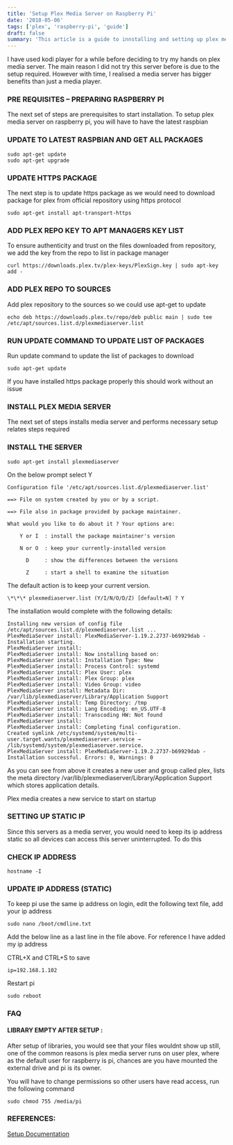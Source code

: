 ```yaml
---
title: 'Setup Plex Media Server on Raspberry Pi'
date: '2018-05-06'
tags: ['plex', 'raspberry-pi', 'guide']
draft: false
summary: 'This article is a guide to innstalling and setting up plex media server on Raspberry Pi.'
---
```


I have used kodi player for a while before deciding to try my hands on plex media server. The main reason I did not try this server before is due to the setup required. However with time, I realised a media server has bigger benefits than just a media player.

### PRE REQUISITES – PREPARING RASPBERRY PI

The next set of steps are prerequisites to start installation. To setup plex media server on raspberry pi, you will have to have the latest raspbian

### UPDATE TO LATEST RASPBIAN AND GET ALL PACKAGES

```
sudo apt-get update
sudo apt-get upgrade
```

### UPDATE HTTPS PACKAGE

The next step is to update https package as we would need to download package for plex from official repository using https protocol

```
sudo apt-get install apt-transport-https
```

### ADD PLEX REPO KEY TO APT MANAGERS KEY LIST

To ensure authenticity and trust on the files downloaded from repository, we add the key from the repo to list in package manager

```
curl https://downloads.plex.tv/plex-keys/PlexSign.key | sudo apt-key add -
```

### ADD PLEX REPO TO SOURCES

Add plex repository to the sources so we could use apt-get to update

```
echo deb https://downloads.plex.tv/repo/deb public main | sudo tee /etc/apt/sources.list.d/plexmediaserver.list
```

### RUN UPDATE COMMAND TO UPDATE LIST OF PACKAGES

Run update command to update the list of packages to download

```
sudo apt-get update
```

If you have installed https package properly this should work without an issue

### INSTALL PLEX MEDIA SERVER

The next set of steps installs media server and performs necessary setup relates steps required

### INSTALL THE SERVER

```
sudo apt-get install plexmediaserver
```

On the below prompt select Y

```
Configuration file '/etc/apt/sources.list.d/plexmediaserver.list'

==> File on system created by you or by a script.

==> File also in package provided by package maintainer.

What would you like to do about it ? Your options are:

    Y or I  : install the package maintainer's version

    N or O  : keep your currently-installed version

      D     : show the differences between the versions

      Z     : start a shell to examine the situation
```

The default action is to keep your current version.

```
\*\*\* plexmediaserver.list (Y/I/N/O/D/Z) [default=N] ? Y
```

The installation would complete with the following details:

```
Installing new version of config file /etc/apt/sources.list.d/plexmediaserver.list ...
PlexMediaServer install: PlexMediaServer-1.19.2.2737-b69929dab - Installation starting.
PlexMediaServer install:
PlexMediaServer install: Now installing based on:
PlexMediaServer install: Installation Type: New
PlexMediaServer install: Process Control: systemd
PlexMediaServer install: Plex User: plex
PlexMediaServer install: Plex Group: plex
PlexMediaServer install: Video Group: video
PlexMediaServer install: Metadata Dir: /var/lib/plexmediaserver/Library/Application Support
PlexMediaServer install: Temp Directory: /tmp
PlexMediaServer install: Lang Encoding: en_US.UTF-8
PlexMediaServer install: Transcoding HW: Not found
PlexMediaServer install:
PlexMediaServer install: Completing final configuration.
Created symlink /etc/systemd/system/multi-user.target.wants/plexmediaserver.service → /lib/systemd/system/plexmediaserver.service.
PlexMediaServer install: PlexMediaServer-1.19.2.2737-b69929dab - Installation successful. Errors: 0, Warnings: 0
```

As you can see from above it creates a new user and group called plex, lists the meta directory /var/lib/plexmediaserver/Library/Application Support which stores application details.

Plex media creates a new service to start on startup

### SETTING UP STATIC IP

Since this servers as a media server, you would need to keep its ip address static so all devices can access this server uninterrupted. To do this

### CHECK IP ADDRESS

```
hostname -I
```

### UPDATE IP ADDRESS (STATIC)

To keep pi use the same ip address on login, edit the following text file, add your ip address

```
sudo nano /boot/cmdline.txt
```

Add the below line as a last line in the file above. For reference I have added my ip address

CTRL+X and CTRL+S to save

```
ip=192.168.1.102
```

Restart pi

```
sudo reboot
```

### FAQ

#### LIBRARY EMPTY AFTER SETUP :

After setup of libraries, you would see that your files wouldnt show up still, one of the common reasons is plex media server runs on user plex, where as the default user for raspberry is pi, chances are you have mounted the external drive and pi is its owner.

You will have to change permissions so other users have read access, run the following command

```
sudo chmod 755 /media/pi
```

### REFERENCES:

[Setup Documentation](https://pimylifeup.com/raspberry-pi-plex-server/)
